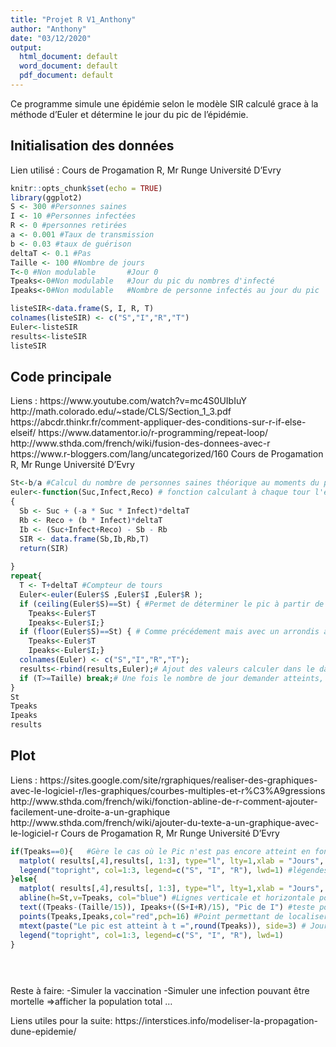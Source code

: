 ---
title: "Projet R V1_Anthony"
author: "Anthony"
date: "03/12/2020"
output:
  html_document: default
  word_document: default
  pdf_document: default
---

Ce programme simule une épidémie selon le modèle SIR calculé grace à la méthode d'Euler et détermine le jour du pic de l'épidémie.


## Initialisation des données

Lien utilisé : Cours de Progamation R, Mr Runge Université D'Evry

```{r setup, include=TRUE}
knitr::opts_chunk$set(echo = TRUE)
library(ggplot2)
S <- 300 #Personnes saines
I <- 10 #Personnes infectées
R <- 0 #personnes retirées
a <- 0.001 #Taux de transmission
b <- 0.03 #taux de guérison
deltaT <- 0.1 #Pas
Taille <- 100 #Nombre de jours
T<-0 #Non modulable       #Jour 0
Tpeaks<-0#Non modulable   #Jour du pic du nombres d'infecté
Ipeaks<-0#Non modulable   #Nombre de personne infectés au jour du pic

listeSIR<-data.frame(S, I, R, T)
colnames(listeSIR) <- c("S","I","R","T") 
Euler<-listeSIR
results<-listeSIR
listeSIR


```

## Code principale

Liens : https://www.youtube.com/watch?v=mc4S0UIbIuY
        http://math.colorado.edu/~stade/CLS/Section_1_3.pdf
        https://abcdr.thinkr.fr/comment-appliquer-des-conditions-sur-r-if-else-elseif/
        https://www.datamentor.io/r-programming/repeat-loop/
        http://www.sthda.com/french/wiki/fusion-des-donnees-avec-r
        https://www.r-bloggers.com/lang/uncategorized/160
        Cours de Progamation R, Mr Runge Université D'Evry


```{r euler}
St<-b/a #Calcul du nombre de personnes saines théorique au moments du pic du nombres d'infecté
euler<-function(Suc,Infect,Reco) # fonction calculant à chaque tour l'évolution des variables S, I et R
{
  Sb <- Suc + (-a * Suc * Infect)*deltaT
  Rb <- Reco + (b * Infect)*deltaT
  Ib <- (Suc+Infect+Reco) - Sb - Rb
  SIR <- data.frame(Sb,Ib,Rb,T)
  return(SIR)
  
}
repeat{
  T <- T+deltaT #Compteur de tours
  Euler<-euler(Euler$S ,Euler$I ,Euler$R );
  if (ceiling(Euler$S)==St) { #Permet de déterminer le pic à partir de la variable St (Un arrondis à été fait pour etre sûr d'obtenir des coordonées)
    Tpeaks<-Euler$T
    Ipeaks<-Euler$I;}
  if (floor(Euler$S)==St) { # Comme précédement mais avec un arrondis à l'entier inférieur)
    Tpeaks<-Euler$T
    Ipeaks<-Euler$I;}
  colnames(Euler) <- c("S","I","R","T");
  results<-rbind(results,Euler);# Ajout des valeurs calculer dans le data frame à chaque tour
  if (T>=Taille) break;# Une fois le nombre de jour demander atteints, la boucle se stop
}
St
Tpeaks
Ipeaks
results
```

## Plot

Liens : https://sites.google.com/site/rgraphiques/realiser-des-graphiques-avec-le-logiciel-r/les-graphiques/courbes-multiples-et-r%C3%A9gressions
        http://www.sthda.com/french/wiki/fonction-abline-de-r-comment-ajouter-facilement-une-droite-a-un-graphique
        http://www.sthda.com/french/wiki/ajouter-du-texte-a-un-graphique-avec-le-logiciel-r
        Cours de Progamation R, Mr Runge Université D'Evry

```{r pressure, echo=FALSE}
if(Tpeaks==0){   #Gère le cas où le Pic n'est pas encore atteint en fonction de la taille choisi
  matplot( results[,4],results[, 1:3], type="l", lty=1,xlab = "Jours", ylab = "Nombre de personnes")# affichage du data frame sous forme de graph en fontion du temps
  legend("topright", col=1:3, legend=c("S", "I", "R"), lwd=1) #légendes
}else{
  matplot( results[,4],results[, 1:3], type="l", lty=1,xlab = "Jours", ylab = "Nombre de personnes")
  abline(h=St,v=Tpeaks, col="blue") #Lignes verticale et horizontale pour déterminer le pic
  text((Tpeaks-(Taille/15)), Ipeaks+((S+I+R)/15), "Pic de I") #teste pour légender le point
  points(Tpeaks,Ipeaks,col="red",pch=16) #Point permettant de localiser le pic
  mtext(paste("Le pic est atteint à t =",round(Tpeaks)), side=3) # Jour du pic de personnes infectés (Arrondis pour plus de clarté)
  legend("topright", col=1:3, legend=c("S", "I", "R"), lwd=1)
}

     
     
```

Reste à faire:
-Simuler la vaccination
-Simuler une infection pouvant être mortelle =>afficher la population total
...

Liens utiles pour la suite:
https://interstices.info/modeliser-la-propagation-dune-epidemie/
